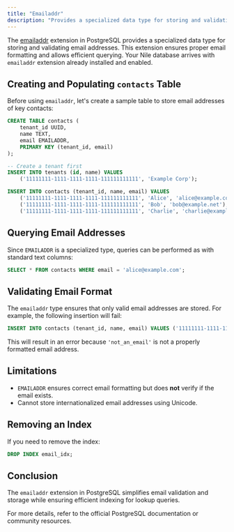 ```yaml
---
title: "Emailaddr"
description: "Provides a specialized data type for storing and validating email addresses."
---
```

The [emailaddr](https://github.com/petere/pgemailaddr) extension in PostgreSQL provides a specialized data type for storing and validating email addresses. This extension ensures proper email formatting and allows efficient querying.
Your Nile database arrives with `emailaddr` extension already installed and enabled.


## Creating and Populating `contacts` Table
Before using `emailaddr`, let's create a sample table to store email addresses of key contacts:

```sql
CREATE TABLE contacts (
    tenant_id UUID,
    name TEXT,
    email EMAILADDR,
    PRIMARY KEY (tenant_id, email)
);

-- Create a tenant first
INSERT INTO tenants (id, name) VALUES 
    ('11111111-1111-1111-1111-111111111111', 'Example Corp');

INSERT INTO contacts (tenant_id, name, email) VALUES
    ('11111111-1111-1111-1111-111111111111', 'Alice', 'alice@example.com'),
    ('11111111-1111-1111-1111-111111111111', 'Bob', 'bob@example.net'),
    ('11111111-1111-1111-1111-111111111111', 'Charlie', 'charlie@example.org');
```

## Querying Email Addresses
Since `EMAILADDR` is a specialized type, queries can be performed as with standard text columns:

```sql
SELECT * FROM contacts WHERE email = 'alice@example.com';
```

## Validating Email Format
The `emailaddr` type ensures that only valid email addresses are stored. For example, the following insertion will fail:

```sql
INSERT INTO contacts (tenant_id, name, email) VALUES ('11111111-1111-1111-1111-111111111111','Invalid User', 'not_an_email');
```

This will result in an error because `'not_an_email'` is not a properly formatted email address.

## Limitations
- `EMAILADDR` ensures correct email formatting but does **not** verify if the email exists.
- Cannot store internationalized email addresses using Unicode.

## Removing an Index
If you need to remove the index:

```sql
DROP INDEX email_idx;
```

## Conclusion
The `emailaddr` extension in PostgreSQL simplifies email validation and storage while ensuring efficient indexing for lookup queries.

For more details, refer to the official PostgreSQL documentation or community resources.
